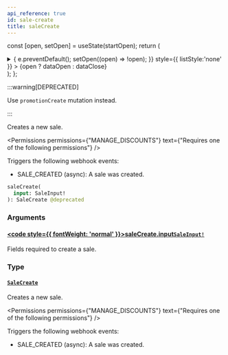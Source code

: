```yaml
---
api_reference: true
id: sale-create
title: saleCreate
---
```






const [open, setOpen] = useState(startOpen);
return (
<details {...(open ? { open: true } : {})} className="details" style={{ border:'none', boxShadow:'none', background:'var(--ifm-background-color)' }}>
<summary
onClick={(e) => {
e.preventDefault();
setOpen((open) => !open);
}}
style={{ listStyle:'none' }} >
{open ? dataOpen : dataClose}
</summary>
{open && children}
</details>
);
};

:::warning[DEPRECATED]

Use `promotionCreate` mutation instead.

:::

Creates a new sale.


<Permissions permissions={"MANAGE_DISCOUNTS"} text={"Requires one of the following permissions"} />


Triggers the following webhook events:

- SALE_CREATED (async): A sale was created.

```graphql
saleCreate(
  input: SaleInput!
): SaleCreate @deprecated
```

### Arguments

#### [<code style={{ fontWeight: 'normal' }}>saleCreate.<b>input</b></code>](#)<Bullet />[`SaleInput!`](../../../api-reference/discounts/inputs/sale-input.mdx) <Badge class="badge badge--secondary" text="non-null"/> <Badge class="badge badge--secondary" text="input"/> <Badge class="badge badge--secondary" text="discounts"/>

Fields required to create a sale.

### Type

#### [`SaleCreate`](../../../api-reference/discounts/objects/sale-create.mdx) <Badge class="badge badge--secondary" text="object"/> <Badge class="badge badge--secondary" text="discounts"/>

Creates a new sale.


<Permissions permissions={"MANAGE_DISCOUNTS"} text={"Requires one of the following permissions"} />


Triggers the following webhook events:

- SALE_CREATED (async): A sale was created.

